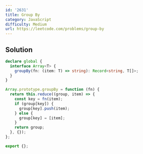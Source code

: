 ```yaml
---
id: '2631'
title: Group By
category: JavaScript
difficulty: Medium
url: https://leetcode.com/problems/group-by
---
```


## Solution

```typescript filename="solution.ts" copy
declare global {
  interface Array<T> {
    groupBy(fn: (item: T) => string): Record<string, T[]>;
  }
}

Array.prototype.groupBy = function (fn) {
  return this.reduce((group, item) => {
    const key = fn(item);
    if (group[key]) {
      group[key].push(item);
    } else {
      group[key] = [item];
    }
    return group;
  }, {});
};

export {};
```
